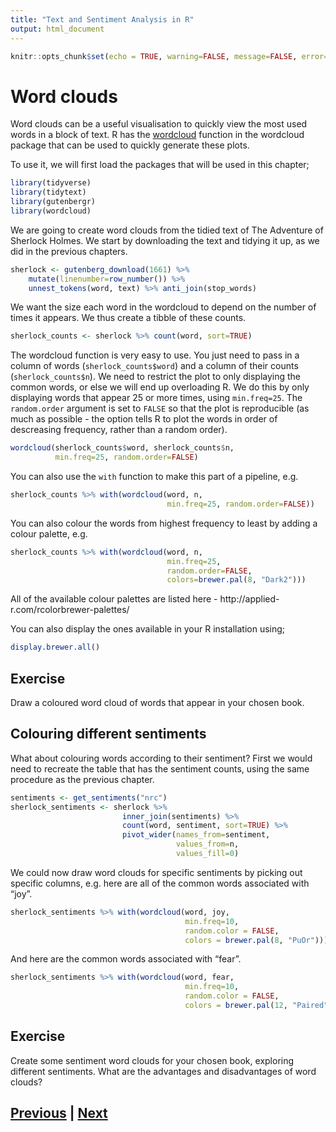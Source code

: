 ```yaml
---
title: "Text and Sentiment Analysis in R"
output: html_document
---
```


```r
knitr::opts_chunk$set(echo = TRUE, warning=FALSE, message=FALSE, error=FALSE)
```

# Word clouds

Word clouds can be a useful visualisation to quickly view the most used
words in a block of text. R has the [wordcloud](https://www.rdocumentation.org/packages/wordcloud/versions/2.6/topics/wordcloud)
function in the wordcloud package that can be used to quickly generate
these plots.

To use it, we will first load the packages that will be used in this
chapter;

```r
library(tidyverse)
library(tidytext)
library(gutenbergr)
library(wordcloud)
```

We are going to create word clouds from the tidied text of
The Adventure of Sherlock Holmes. We start by downloading the text
and tidying it up, as we did in the previous chapters.

```r
sherlock <- gutenberg_download(1661) %>% 
    mutate(linenumber=row_number()) %>% 
    unnest_tokens(word, text) %>% anti_join(stop_words)
```

We want the size each word in the wordcloud to depend on the number
of times it appears. We thus create a tibble of these counts.

```r
sherlock_counts <- sherlock %>% count(word, sort=TRUE)
```

The wordcloud function is very easy to use. You just need to pass in a 
column of words (`sherlock_counts$word`) and a column of their
counts (`sherlock_counts$n`). We need to restrict the plot to only
displaying the common words, or else we will end up overloading R. We
do this by only displaying words that appear 25 or more times, using
`min.freq=25`. The `random.order` argument is set to `FALSE` so that
the plot is reproducible (as much as possible - the option tells R
to plot the words in order of descreasing frequency, rather than
a random order).

```r
wordcloud(sherlock_counts$word, sherlock_counts$n, 
          min.freq=25, random.order=FALSE)
```

You can also use the `with` function to make this part of a pipeline, e.g.

```r
sherlock_counts %>% with(wordcloud(word, n, 
                                   min.freq=25, random.order=FALSE))
```

You can also colour the words from highest frequency to least by adding
a colour palette, e.g.

```r
sherlock_counts %>% with(wordcloud(word, n, 
                                   min.freq=25, 
                                   random.order=FALSE,
                                   colors=brewer.pal(8, "Dark2")))
```

All of the available colour palettes are listed here - http://applied-r.com/rcolorbrewer-palettes/

You can also display the ones available in your R installation using;

```r
display.brewer.all()
```

## Exercise

Draw a coloured word cloud of words that appear in your chosen book.

## Colouring different sentiments

What about colouring words according to their sentiment? 
First we would need to recreate the table that has the sentiment counts,
using the same procedure as the previous chapter.

```r
sentiments <- get_sentiments("nrc")
sherlock_sentiments <- sherlock %>% 
                         inner_join(sentiments) %>% 
                         count(word, sentiment, sort=TRUE) %>% 
                         pivot_wider(names_from=sentiment, 
                                     values_from=n, 
                                     values_fill=0)
```

We could now draw word clouds for specific sentiments by picking out
specific columns, e.g. here are all of the common words associated with "joy".

```r
sherlock_sentiments %>% with(wordcloud(word, joy, 
                                       min.freq=10,
                                       random.color = FALSE,
                                       colors = brewer.pal(8, "PuOr")))
```

And here are the common words associated with "fear".

```r
sherlock_sentiments %>% with(wordcloud(word, fear, 
                                       min.freq=10,
                                       random.color = FALSE,
                                       colors = brewer.pal(12, "Paired")))
```

## Exercise

Create some sentiment word clouds for your chosen book, exploring
different sentiments. What are the advantages and disadvantages of word clouds?

## [Previous](sentiment.html) | [Next](ngrams.html)
